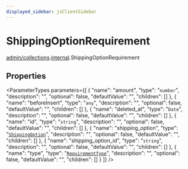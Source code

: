 ```yaml
---
displayed_sidebar: jsClientSidebar
---
```



# ShippingOptionRequirement

[admin/collections](../../modules/admin_collections.mdx).[internal](../../admin_collections/modules/admin_collections.internal.mdx).ShippingOptionRequirement

## Properties

<ParameterTypes parameters={[
  {
    "name": "amount",
    "type": "`number`",
    "description": "",
    "optional": false,
    "defaultValue": "",
    "children": []
  },
  {
    "name": "beforeInsert",
    "type": "`any`",
    "description": "",
    "optional": false,
    "defaultValue": "",
    "children": []
  },
  {
    "name": "deleted_at",
    "type": "`Date`",
    "description": "",
    "optional": false,
    "defaultValue": "",
    "children": []
  },
  {
    "name": "id",
    "type": "`string`",
    "description": "",
    "optional": false,
    "defaultValue": "",
    "children": []
  },
  {
    "name": "shipping_option",
    "type": "[`ShippingOption`](admin_collections.internal.ShippingOption.mdx)",
    "description": "",
    "optional": false,
    "defaultValue": "",
    "children": []
  },
  {
    "name": "shipping_option_id",
    "type": "`string`",
    "description": "",
    "optional": false,
    "defaultValue": "",
    "children": []
  },
  {
    "name": "type",
    "type": "[`RequirementType`](../enums/admin_collections.internal.RequirementType.mdx)",
    "description": "",
    "optional": false,
    "defaultValue": "",
    "children": []
  }
]} />
